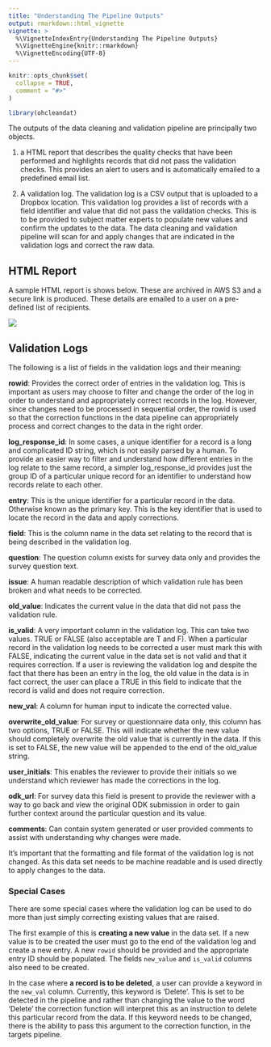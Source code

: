 ```yaml
---
title: "Understanding The Pipeline Outputs"
output: rmarkdown::html_vignette
vignette: >
  %\VignetteIndexEntry{Understanding The Pipeline Outputs}
  %\VignetteEngine{knitr::rmarkdown}
  %\VignetteEncoding{UTF-8}
---
```


```r
knitr::opts_chunk$set(
  collapse = TRUE,
  comment = "#>"
)
```

```r
library(ohcleandat)
```

The outputs of the data cleaning and validation pipeline are principally two objects. 

1. a HTML report that describes the quality checks that have been performed and highlights records that did not pass the validation checks. This provides an alert to users and is automatically emailed to a predefined email list.

2. A validation log. The validation log is a CSV output that is uploaded to a Dropbox location. This validation log provides a list of records with a field identifier and value that did not pass the validation checks. This is to be provided to subject matter experts to populate new values and confirm the updates to the data. The data cleaning and validation pipeline will scan for and apply changes that are indicated in the validation logs and correct the raw data.  

## HTML Report  

A sample HTML report is shows below. These are archived in AWS S3 and a secure link is produced. These details are emailed to a user on a pre-defined list of recipients.  

![](img/html.png)

## Validation Logs

The following is a list of fields in the validation logs and their meaning:

**rowid**: Provides the correct order of entries in the validation log. This is important as users may choose to filter and change the order of the log in order to understand and appropriately correct records in the log. However, since changes need to be processed in sequential order, the rowid is used so that the correction functions in the data pipeline can appropriately process and correct changes to the data in the right order.

**log_response_id**: In some cases, a unique identifier for a record is a long and complicated ID string, which is not easily parsed by a human. To provide an easier way to filter and understand how different entries in the log relate to the same record, a simpler log_response_id provides just the group ID of a particular unique record for an identifier to understand how records relate to each other.

**entry**: This is the unique identifier for a particular record in the data. Otherwise known as the primary key. This is the key identifier that is used to locate the record in the data and apply corrections. 

**field**: This is the column name in the data set relating to the record that is being described in the validation log. 

**question**: The question column exists for survey data only and provides the survey question text.   

**issue**: A human readable description of which validation rule has been broken and what needs to be corrected. 

**old_value**: Indicates the current value in the data that did not pass the validation rule.

**is_valid**: A very important column in the validation log. This can take two values. TRUE or FALSE (also acceptable are T and F). When a particular record in the validation log needs to be corrected a user must mark this with FALSE, indicating the current value in the data set is not valid and that it requires correction. If a user is reviewing the validation log and despite the fact that there has been an entry in the log, the old value in the data is in fact correct, the user can place a TRUE in this field to indicate that the record is valid and does not require correction.  

**new_val**: A column for human input to indicate the corrected value.  

**overwrite_old_value**: For survey or questionnaire data only, this column has two options, TRUE or FALSE. This will indicate whether the new value should completely overwrite the old value that is currently in the data. If this is set to FALSE, the new value will be appended to the end of the old_value string.

**user_initials**: This enables the reviewer to provide their initials so we understand which reviewer has made the corrections in the log. 

**odk_url**: For survey data this field is present to provide the reviewer with a way to go back and view the original ODK submission in order to gain further context around the particular question and its value.

**comments**: Can contain system generated or user provided comments to assist with understanding why changes were made.  

It's important that the formatting and file format of the validation log is not changed. As this data set needs to be machine readable and is used directly to apply changes to the data.

### Special Cases 

There are some special cases where the validation log can be used to do more than just simply correcting existing values that are raised. 

The first example of this is **creating a new value** in the data set. If a new value is to be created the user must go to the end of the validation log and create a new entry. A new `rowid` should be provided and the appropriate entry ID should be populated. The fields `new_value` and `is_valid` columns also need to be created.

In the case where **a record is to be deleted**, a user can provide a keyword in the `new_val` column. Currently, this keyword is 'Delete'. This is set to be detected in the pipeline and rather than changing the value to the word 'Delete' the correction function will interpret this as an instruction to delete this particular record from the data. If this keyword needs to be changed, there is the ability to pass this argument to the correction function, in the targets pipeline.  

